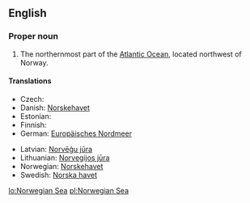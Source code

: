 ==English==

===Proper noun===
{{en-proper noun}}

# The northernmost part of the [[Atlantic Ocean]], located northwest of Norway.

====Translations====
{{trans-top}}
* Czech: {{t-|cs|Norské moře|n}}
* Danish: [[Norskehavet]] {{n}}
* Estonian: {{t-|et|Norra meri}}
* Finnish: {{t-|fi|Norjanmeri}}
* German: [[Europäisches Nordmeer]] {{n}}
{{trans-mid}}
* Latvian: [[Norvēģu jūra]]
* Lithuanian: [[Norvegijos jūra]]
* Norwegian: [[Norskehavet]] {{n}}
* Swedish: [[Norska havet]] {{n}}
{{trans-bottom}}

[[lo:Norwegian Sea]]
[[pl:Norwegian Sea]]